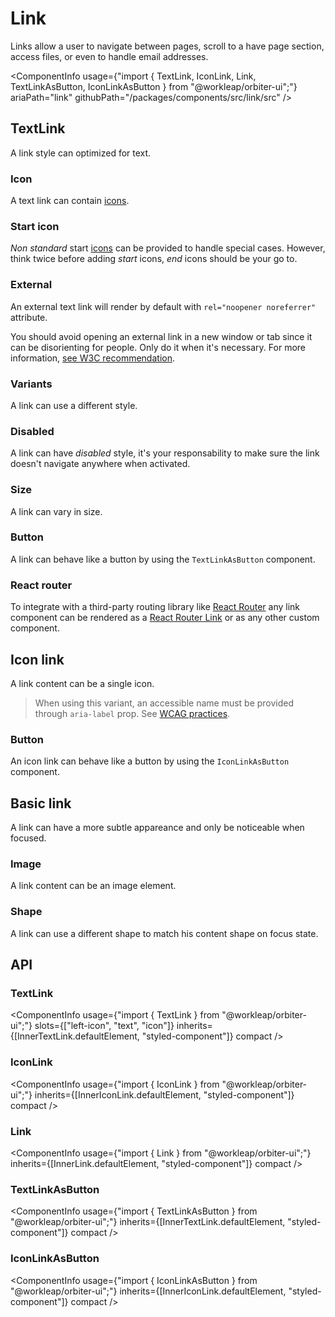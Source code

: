 
<Meta of={LinkStories} />

# Link

<Tagline>Links allow a user to navigate between pages, scroll to a have page section, access files, or even to handle email addresses.</Tagline>

<ComponentInfo
    usage={"import { TextLink, IconLink, Link, TextLinkAsButton, IconLinkAsButton } from \"@workleap/orbiter-ui\";"}
    ariaPath="link"
    githubPath="/packages/components/src/link/src"
/>

## TextLink

A link style can optimized for text.

<Canvas of={LinkStories.Default} />

### Icon

A text link can contain [icons](#).

<Canvas of={LinkStories.Icon} />

### Start icon

*Non standard* start [icons](#) can be provided to handle special cases. However, think twice before adding *start* icons, *end* icons should be your go to.

<Canvas of={LinkStories.StartIcon} />

### External

An external text link will render by default with `rel="noopener noreferrer"` attribute.

You should avoid opening an external link in a new window or tab since it can be disorienting for people. Only do it when it's necessary. For more information, [see W3C recommendation](https://www.w3.org/TR/WCAG20-TECHS/G200.html).

<Canvas of={LinkStories.External} />

### Variants

A link can use a different style.

<Canvas of={LinkStories.Variants} />

### Disabled

A link can have *disabled* style, it's your responsability to make sure the link doesn't navigate anywhere when activated.

<Canvas of={LinkStories.Disabled} />

### Size

A link can vary in size.

<Canvas of={LinkStories.Size} />

### Button

A link can behave like a button by using the `TextLinkAsButton` component.

<Canvas of={LinkStories.Button} />

### React router

To integrate with a third-party routing library like [React Router](https://reactrouter.com) any link component can be rendered as a [React Router Link](https://reactrouter.com/web/api/Link) or as any other custom component.

<Canvas of={LinkStories.ReactRouter} />

## Icon link

A link content can be a single icon.

> When using this variant, an accessible name must be provided through `aria-label` prop. See [WCAG practices](https://www.w3.org/TR/WCAG20-TECHS/ARIA6.html).

<Canvas of={LinkStories.IconLink} />

### Button

An icon link can behave like a button by using the `IconLinkAsButton` component.

<Canvas of={LinkStories.IconLinkButton} />

## Basic link

A link can have a more subtle appareance and only be noticeable when focused.

### Image

A link content can be an image element.

<Canvas of={LinkStories.BasicLinkImage} />

### Shape

A link can use a different shape to match his content shape on focus state.

<Canvas of={LinkStories.BasicLinkShape} />

## API

### TextLink

<ComponentInfo
    usage={"import { TextLink } from \"@workleap/orbiter-ui\";"}
    slots={["left-icon", "text", "icon"]}
    inherits={[InnerTextLink.defaultElement, "styled-component"]}
    compact
/>

<ArgTypes of={InnerTextLink} sort="alpha" />

### IconLink

<ComponentInfo
    usage={"import { IconLink } from \"@workleap/orbiter-ui\";"}
    inherits={[InnerIconLink.defaultElement, "styled-component"]}
    compact
/>

<ArgTypes of={InnerIconLink} sort="alpha" />

### Link

<ComponentInfo
    usage={"import { Link } from \"@workleap/orbiter-ui\";"}
    inherits={[InnerLink.defaultElement, "styled-component"]}
    compact
/>

<ArgTypes of={InnerLink} sort="alpha" />

### TextLinkAsButton

<ComponentInfo
    usage={"import { TextLinkAsButton } from \"@workleap/orbiter-ui\";"}
    inherits={[InnerTextLink.defaultElement, "styled-component"]}
    compact
/>

<ArgTypes of={InnerTextLink} sort="alpha" />

### IconLinkAsButton

<ComponentInfo
    usage={"import { IconLinkAsButton } from \"@workleap/orbiter-ui\";"}
    inherits={[InnerIconLink.defaultElement, "styled-component"]}
    compact
/>

<ArgTypes of={InnerIconLink} sort="alpha" />
